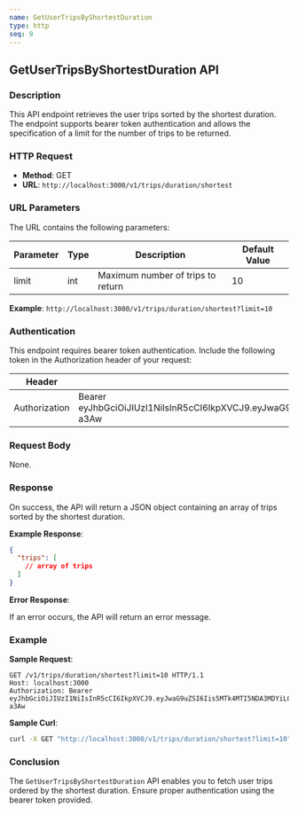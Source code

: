 ```yaml
---
name: GetUserTripsByShortestDuration
type: http
seq: 9
---
```


## GetUserTripsByShortestDuration API

### Description

This API endpoint retrieves the user trips sorted by the shortest duration. The endpoint supports bearer token authentication and allows the specification of a limit for the number of trips to be returned.

### HTTP Request

- **Method**: GET
- **URL**: `http://localhost:3000/v1/trips/duration/shortest`

### URL Parameters

The URL contains the following parameters:

| Parameter | Type | Description           | Default Value |
|-----------|------|-----------------------|---------------|
| limit     | int  | Maximum number of trips to return | 10            |

**Example**: `http://localhost:3000/v1/trips/duration/shortest?limit=10`

### Authentication

This endpoint requires bearer token authentication. Include the following token in the Authorization header of your request:

| Header         | Value                                                                                |
|----------------|--------------------------------------------------------------------------------------|
| Authorization  | Bearer eyJhbGciOiJIUzI1NiIsInR5cCI6IkpXVCJ9.eyJwaG9uZSI6Iis5MTk4MTI5NDA3MDYiLCJ1aWQiOiI1Z2VhcGdhcHhzIn0.yNyKfoOQouzSNDwp_5rJ9CAEMVJo5uqueJHNpG-a3Aw |

### Request Body

None.

### Response

On success, the API will return a JSON object containing an array of trips sorted by the shortest duration.

**Example Response**:
```json
{
  "trips": [
    // array of trips
  ]
}
```

**Error Response**:

If an error occurs, the API will return an error message.

### Example

**Sample Request**:
```
GET /v1/trips/duration/shortest?limit=10 HTTP/1.1
Host: localhost:3000
Authorization: Bearer eyJhbGciOiJIUzI1NiIsInR5cCI6IkpXVCJ9.eyJwaG9uZSI6Iis5MTk4MTI5NDA3MDYiLCJ1aWQiOiI1Z2VhcGdhcHhzIn0.yNyKfoOQouzSNDwp_5rJ9CAEMVJo5uqueJHNpG-a3Aw
```

**Sample Curl**:
```sh
curl -X GET "http://localhost:3000/v1/trips/duration/shortest?limit=10" -H "Authorization: Bearer eyJhbGciOiJIUzI1NiIsInR5cCI6IkpXVCJ9.eyJwaG9uZSI6Iis5MTk4MTI5NDA3MDYiLCJ1aWQiOiI1Z2VhcGdhcHhzIn0.yNyKfoOQouzSNDwp_5rJ9CAEMVJo5uqueJHNpG-a3Aw"
```

### Conclusion

The `GetUserTripsByShortestDuration` API enables you to fetch user trips ordered by the shortest duration. Ensure proper authentication using the bearer token provided.